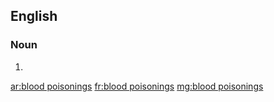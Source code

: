 ==English==

===Noun===
{{head|en}}

# {{plural of|blood poisoning}}

[[ar:blood poisonings]]
[[fr:blood poisonings]]
[[mg:blood poisonings]]